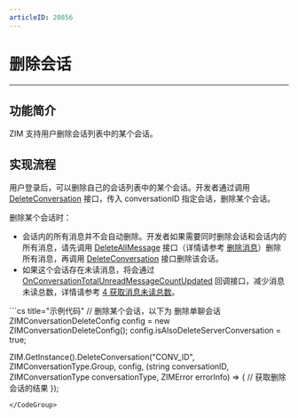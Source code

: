 ```yaml
---
articleID: 20856
---
```



# 删除会话

- - -

## 功能简介

ZIM 支持用户删除会话列表中的某个会话。

## 实现流程

用户登录后，可以删除自己的会话列表中的某个会话。开发者通过调用 [DeleteConversation](@DeleteConversation) 接口，传入 conversationID 指定会话，删除某个会话。

<Note title="说明">

删除某个会话时：

- 会话内的所有消息并不会自动删除。开发者如果需要同时删除会话和会话内的所有消息，请先调用 [DeleteAllMessage](@DeleteAllMessage) 接口（详情请参考 [删除消息](../Messaging/Delete%20messages.mdx)）删除所有消息，再调用 [DeleteConversation](@DeleteConversation) 接口删除该会话。
- 如果这个会话存在未读消息，将会通过 [OnConversationTotalUnreadMessageCountUpdated](@onConversationTotalUnreadMessageCountUpdated) 回调接口，减少消息未读总数，详情请参考 [4 获取消息未读总数](./Get%20the%20conversation%20list.mdx)。
</Note>

<CodeGroup>
```cs title="示例代码"
// 删除某个会话，以下为 删除单聊会话
ZIMConversationDeleteConfig config = new ZIMConversationDeleteConfig();
config.isAlsoDeleteServerConversation = true;

ZIM.GetInstance().DeleteConversation("CONV_ID", ZIMConversationType.Group, config,
    (string conversationID, ZIMConversationType conversationType,
                    ZIMError errorInfo) =>
    {
        // 获取删除会话的结果
    });
```
</CodeGroup>

